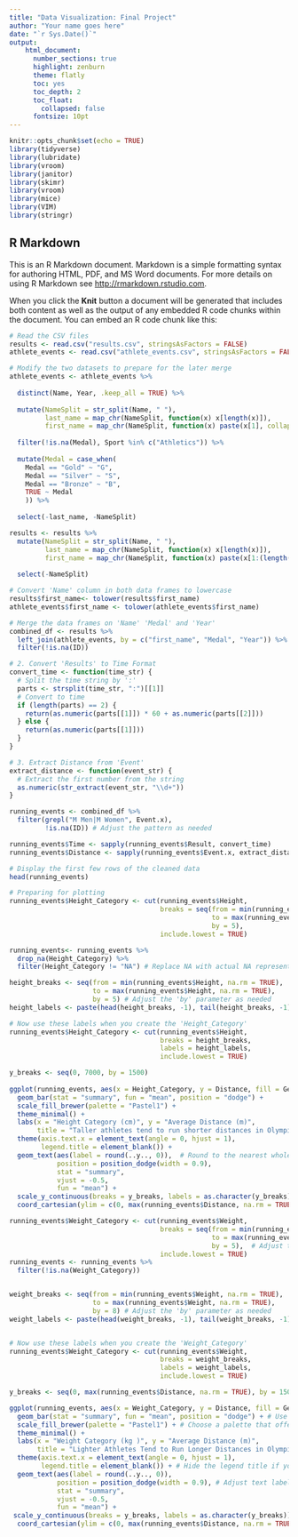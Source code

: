 ---
title: "Data Visualization: Final Project"
author: "Your name goes here"
date: "`r Sys.Date()`"
output: 
    html_document:
      number_sections: true
      highlight: zenburn
      theme: flatly
      toc: yes
      toc_depth: 2
      toc_float:
        collapsed: false
      fontsize: 10pt
---

```{r setup, include=FALSE}
knitr::opts_chunk$set(echo = TRUE)
library(tidyverse)
library(lubridate)
library(vroom)
library(janitor)
library(skimr)
library(vroom)
library(mice) 
library(VIM)
library(stringr)
```
## R Markdown

This is an R Markdown document. Markdown is a simple formatting syntax for authoring HTML, PDF, and MS Word documents. For more details on using R Markdown see <http://rmarkdown.rstudio.com>.

When you click the **Knit** button a document will be generated that includes both content as well as the output of any embedded R code chunks within the document. You can embed an R code chunk like this:

```{r}
# Read the CSV files
results <- read.csv("results.csv", stringsAsFactors = FALSE)
athlete_events <- read.csv("athlete_events.csv", stringsAsFactors = FALSE)
```

```{r}
# Modify the two datasets to prepare for the later merge
athlete_events <- athlete_events %>%
  
  distinct(Name, Year, .keep_all = TRUE) %>%
  
  mutate(NameSplit = str_split(Name, " "),
         last_name = map_chr(NameSplit, function(x) x[length(x)]),
         first_name = map_chr(NameSplit, function(x) paste(x[1], collapse = " "))) %>%
  
  filter(!is.na(Medal), Sport %in% c("Athletics")) %>%
  
  mutate(Medal = case_when(
    Medal == "Gold" ~ "G",
    Medal == "Silver" ~ "S",
    Medal == "Bronze" ~ "B",
    TRUE ~ Medal
    )) %>%
  
  select(-last_name, -NameSplit)

results <- results %>%
  mutate(NameSplit = str_split(Name, " "),
         last_name = map_chr(NameSplit, function(x) x[length(x)]),
         first_name = map_chr(NameSplit, function(x) paste(x[1:(length(x)-1)], collapse = " "))) %>%
  
  select(-NameSplit)

# Convert 'Name' column in both data frames to lowercase
results$first_name<- tolower(results$first_name)
athlete_events$first_name <- tolower(athlete_events$first_name)
```

```{r}
# Merge the data frames on 'Name' 'Medal' and 'Year'
combined_df <- results %>%
  left_join(athlete_events, by = c("first_name", "Medal", "Year")) %>%
  filter(!is.na(ID))
```

```{r}
# 2. Convert 'Results' to Time Format
convert_time <- function(time_str) {
  # Split the time string by ':'
  parts <- strsplit(time_str, ":")[[1]]
  # Convert to time
  if (length(parts) == 2) {
    return(as.numeric(parts[[1]]) * 60 + as.numeric(parts[[2]]))
  } else {
    return(as.numeric(parts[[1]]))
  }
}

# 3. Extract Distance from 'Event'
extract_distance <- function(event_str) {
  # Extract the first number from the string
  as.numeric(str_extract(event_str, "\\d+"))
}

```

```{r}
running_events <- combined_df %>% 
  filter(grepl("M Men|M Women", Event.x), 
         !is.na(ID)) # Adjust the pattern as needed

running_events$Time <- sapply(running_events$Result, convert_time)
running_events$Distance <- sapply(running_events$Event.x, extract_distance)

# Display the first few rows of the cleaned data
head(running_events)
```
```{r}
# Preparing for plotting
running_events$Height_Category <- cut(running_events$Height, 
                                      breaks = seq(from = min(running_events$Height, na.rm = TRUE), 
                                                   to = max(running_events$Height, na.rm = TRUE), 
                                                   by = 5), 
                                      include.lowest = TRUE)

running_events<- running_events %>%
  drop_na(Height_Category) %>%
  filter(Height_Category != "NA") # Replace NA with actual NA representation in data

height_breaks <- seq(from = min(running_events$Height, na.rm = TRUE), 
                     to = max(running_events$Height, na.rm = TRUE), 
                     by = 5) # Adjust the 'by' parameter as needed
height_labels <- paste(head(height_breaks, -1), tail(height_breaks, -1), sep = "-")

# Now use these labels when you create the 'Height_Category'
running_events$Height_Category <- cut(running_events$Height, 
                                      breaks = height_breaks, 
                                      labels = height_labels, 
                                      include.lowest = TRUE)

y_breaks <- seq(0, 7000, by = 1500)
  
ggplot(running_events, aes(x = Height_Category, y = Distance, fill = Gender)) +
  geom_bar(stat = "summary", fun = "mean", position = "dodge") +
  scale_fill_brewer(palette = "Pastel1") +
  theme_minimal() +
  labs(x = "Height Category (cm)", y = "Average Distance (m)",
       title = "Taller athletes tend to run shorter distances in Olympic Events") +
  theme(axis.text.x = element_text(angle = 0, hjust = 1),
        legend.title = element_blank()) +
  geom_text(aes(label = round(..y.., 0)),  # Round to the nearest whole number
            position = position_dodge(width = 0.9),
            stat = "summary", 
            vjust = -0.5, 
            fun = "mean") +
  scale_y_continuous(breaks = y_breaks, labels = as.character(y_breaks)) +
  coord_cartesian(ylim = c(0, max(running_events$Distance, na.rm = TRUE) * 1.1))

```
```{r}
running_events$Weight_Category <- cut(running_events$Weight, 
                                      breaks = seq(from = min(running_events$Weight, na.rm = TRUE), 
                                                   to = max(running_events$Weight, na.rm = TRUE), 
                                                   by = 5),  # Adjust the 'by' parameter as needed
                                      include.lowest = TRUE)
running_events <- running_events %>%
  filter(!is.na(Weight_Category))


weight_breaks <- seq(from = min(running_events$Weight, na.rm = TRUE), 
                     to = max(running_events$Weight, na.rm = TRUE), 
                     by = 8) # Adjust the 'by' parameter as needed
weight_labels <- paste(head(weight_breaks, -1), tail(weight_breaks, -1), sep = "-")


# Now use these labels when you create the 'Weight_Category'
running_events$Weight_Category <- cut(running_events$Weight, 
                                      breaks = weight_breaks, 
                                      labels = weight_labels, 
                                      include.lowest = TRUE)

y_breaks <- seq(0, max(running_events$Distance, na.rm = TRUE), by = 1500)

ggplot(running_events, aes(x = Weight_Category, y = Distance, fill = Gender)) +
  geom_bar(stat = "summary", fun = "mean", position = "dodge") + # Use 'position = dodge' to group by Gender
  scale_fill_brewer(palette = "Pastel1") + # Choose a palette that offers good contrast between genders
  theme_minimal() +
  labs(x = "Weight Category (kg )", y = "Average Distance (m)",
       title = "Lighter Athletes Tend to Run Longer Distances in Olympic Events") +
  theme(axis.text.x = element_text(angle = 0, hjust = 1),
        legend.title = element_blank()) + # Hide the legend title if you want
  geom_text(aes(label = round(..y.., 0)), 
            position = position_dodge(width = 0.9), # Adjust text labels to match the dodge width
            stat = "summary", 
            vjust = -0.5, 
            fun = "mean") +
 scale_y_continuous(breaks = y_breaks, labels = as.character(y_breaks)) +
  coord_cartesian(ylim = c(0, max(running_events$Distance, na.rm = TRUE) * 1.1)) # Adjust Y-axis limit
```


